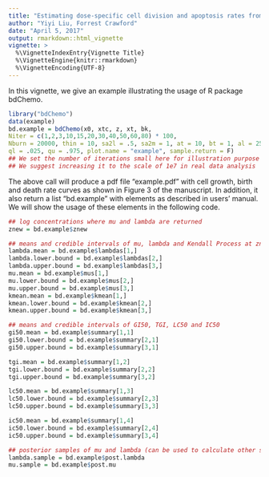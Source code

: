 ```yaml
---
title: "Estimating dose-specific cell division and apoptosis rates from chemo-sensitivity experiments"
author: "Yiyi Liu, Forrest Crawford"
date: "April 5, 2017"
output: rmarkdown::html_vignette
vignette: >
  %\VignetteIndexEntry{Vignette Title}
  %\VignetteEngine{knitr::rmarkdown}
  %\VignetteEncoding{UTF-8}
---
```


In this vignette, we give an example illustrating the usage of R package bdChemo.

```r
library("bdChemo")
data(example)
bd.example = bdChemo(x0, xtc, z, xt, bk,
Niter = c(1,2,3,10,15,20,30,40,50,60,80) * 100,
Nburn = 20000, thin = 10, sa2l = .5, sa2m = 1, at = 10, bt = 1, al = 25, bl = 6,
ql = .025, qu = .975, plot.name = "example", sample.return = F)
## We set the number of iterations small here for illustration purpose
## We suggest increasing it to the scale of 1e7 in real data analysis
```

The above call will produce a pdf file "example.pdf" with cell growth, birth and death rate curves as shown in Figure 3 of the manuscript. In addition, it also return a list "bd.example" with elements as described in users' manual. We will show the usage of these elements in the following code.

```r
## log concentrations where mu and lambda are returned
znew = bd.example$znew

## means and credible intervals of mu, lambda and Kendall Process at znew
lambda.mean = bd.example$lambdas[1,]
lambda.lower.bound = bd.example$lambdas[2,]
lambda.upper.bound = bd.example$lambdas[3,]
mu.mean = bd.example$mus[1,]
mu.lower.bound = bd.example$mus[2,]
mu.upper.bound = bd.example$mus[3,]
kmean.mean = bd.example$kmean[1,]
kmean.lower.bound = bd.example$kmean[2,]
kmean.upper.bound = bd.example$kmean[3,]

## means and credible intervals of GI50, TGI, LC50 and IC50
gi50.mean = bd.example$summary[1,1]
gi50.lower.bound = bd.example$summary[2,1]
gi50.upper.bound = bd.example$summary[3,1]

tgi.mean = bd.example$summary[1,2]
tgi.lower.bound = bd.example$summary[2,2]
tgi.upper.bound = bd.example$summary[3,2]

lc50.mean = bd.example$summary[1,3]
lc50.lower.bound = bd.example$summary[2,3]
lc50.upper.bound = bd.example$summary[3,3]

ic50.mean = bd.example$summary[1,4]
ic50.lower.bound = bd.example$summary[2,4]
ic50.upper.bound = bd.example$summary[3,4]

## posterior samples of mu and lambda (can be used to calculate other summary statistics of interest)
lambda.sample = bd.example$post.lambda
mu.sample = bd.example$post.mu
```
